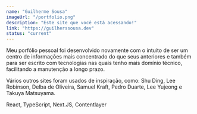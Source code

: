 ---
name: "Guilherme Sousa"
imageUrl: "/portfolio.png"
description: "Este site que você está acessando!"
link: "https://guilherssousa.dev"
status: "current"
---

Meu porfólio pessoal foi desenvolvido novamente com o intuito de ser um centro de informações
mais concentrado do que seus anteriores e também para ser escrito com tecnologias nas quais tenho
mais domínio técnico, facilitando a manutenção a longo prazo.

Vários outros sites foram usados de inspiração, como: Shu Ding, Lee Robinson, Delba de Oliveira,
Samuel Kraft, Pedro Duarte, Lee Yujeong e Takuya Matsuyama.

<div className="flex flex-col gap-y-2">
  <Badge label="Stack">React, TypeScript, Next.JS, Contentlayer</Badge>
</div>
